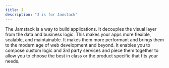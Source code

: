```yaml
---
title: J
description: "J is for Jamstack"
---
```


The Jamstack is a way to build applications. It decouples the visual layer from the data and business logic. This makes your apps more flexible, scalable, and maintainable. It makes them more performant and brings them to the modern age of web development and beyond. It enables you to  compose custom logic and 3rd party services and piece them together to allow you to choose the best in class or the product specific that fits your needs.